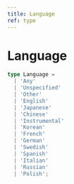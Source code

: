 ```yaml
---
title: Language
ref: type
---
```


# Language

```ts
type Language =
  | 'Any'
  | 'Unspecified'
  | 'Other'
  | 'English'
  | 'Japanese'
  | 'Chinese'
  | 'Instrumental'
  | 'Korean'
  | 'French'
  | 'German'
  | 'Swedish'
  | 'Spanish'
  | 'Italian'
  | 'Russian'
  | 'Polish';
```
